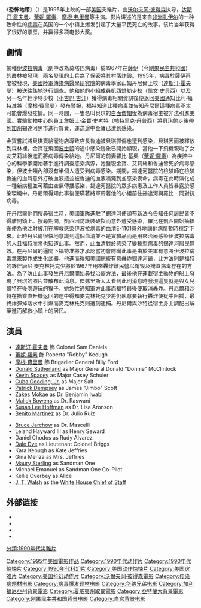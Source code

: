 {{expand|time=2011-05-12T10:10:35+00:00}}
{{Expand English|Outbreak (film)}}
{{noteTA
|T=zh-cn:恐怖地带; zh-tw:危機總動員; zh-hk:極度驚慌
|1=zh-cn:恐怖地带; zh-tw:危機總動員; zh-hk:極度驚慌
}}
{{Infobox film
| name =恐怖地带
| original_name =''Outbreak''
| image = Outbreak movie.JPG
| caption = 
| director = [[沃尔夫冈·彼得森|沃尔夫冈·彼得森]]
| producer = [[阿诺德·科派尔森|阿诺德·科派尔森]]<br>安妮·科派尔森<br>沃尔夫冈·彼得森<br>[[盖尔·卡茨|盖尔·卡茨]]
| writer = [[劳伦斯·迪沃莱特|劳伦斯·迪沃莱特]]<br>[[罗伯特·罗伊·普尔|罗伯特·罗伊·普尔]]
| starring = [[达斯汀·霍夫曼|达斯汀·霍夫曼]]<br>[[蕾妮·羅素|蕾妮·羅素]]<br>[[摩根·弗里曼|摩根·弗里曼]]<br>[[小古巴·古丁|小古巴·古丁]]<br>[[帕特里克·丹普西|帕特里克·丹普西]]<br>[[唐纳德·萨瑟兰|唐纳德·萨瑟兰]]<br>[[凯文·斯贝西|凯文·斯贝西]] 
| music = [[詹姆斯·纽顿·霍华|詹姆斯·纽顿·霍华]]
| cinematography = [[迈克尔·包豪斯|迈克尔·包豪斯]]
| editing = [[尼尔·特拉维斯|尼尔·特拉维斯]]
| distributor = [[华纳兄弟|华纳兄弟]]
| released = 1995年3月10日
| runtime = 127分钟
| country = 美国
| language = 英语
| budget = $50,000,000
| gross = $189,859,560
|hk_name = 極度驚慌
|cn_name = 恐怖地帶
|tw_name = 危機總動員
}}

《'''恐怖地带'''》（{{lang-en|''Outbreak''}}）是1995年上映的一部[[美国|美国]]灾难片，由[[沃尔夫冈·彼得森|沃尔夫冈·彼得森]]执导，[[达斯汀·霍夫曼|达斯汀·霍夫曼]]、[[蕾妮·羅素|蕾妮·羅素]]、[[摩根·弗里曼|摩根·弗里曼]]等主演。影片讲述的是来自[[非洲|非洲]][[扎伊尔|扎伊尔]]的一种致命性的[[病毒|病毒]]在美国的一个小镇上爆发引起了大量平民死亡的故事。该片当年获得了很好的票房，并赢得多项电影大奖。

==劇情==
某種[[伊波拉病毒|伊波拉病毒]]（劇中改為莫塔巴病毒）於1967年在[[薩伊|薩伊]]（今[[剛果民主共和國|剛果民主共和國]]）的叢林被發現，兩名發現的士兵為了保密將其村落炸毀。1995年，病毒於薩伊再度被發現，[[美國陸軍傳染病醫學研究院|美國陸軍傳染病醫學研究院]]的病毒學家山姆丹尼爾上校（[[達斯汀·霍夫曼|達斯汀·霍夫曼]]）被送往該地進行調查。他和他的小組成員凱西舒勒少校（[[凱文·史貝西|凱文·史貝西]]）以及另一名年輕沙特少校（[[小古巴·古汀|小古巴·古汀]]）獲得病毒相關資訊後便返回[[美國|美國]]通知比利·福特准將（[[摩根·費里曼|摩根·費里曼]]）發布警報，福特知道此種病毒並告知丹尼爾這種病毒不太可能會爆發疫情。同一時間，一隻名叫貝琪的[[白面僧帽猴|白面僧帽猴]]為病毒宿主被非法引進[[美國|美國]]。實驗動物中心的員工詹姆士·金寶·史考特（[[帕特里克·丹普西|帕特里克·丹普西]]）將貝琪偷走後帶到[[加州|加州]]錫達河黑市進行買賣，運送途中金寶已遭到感染。

金寶嘗試將貝琪賣給寵物店導致店長魯迪被貝琪抓傷也遭到感染，貝琪因而被釋放到森林裡。金寶在飛回[[波士頓|波士頓]]的途中感染跡象已開始顯現，當他一下飛機親吻了女友艾莉絲後進而將病毒傳染給她。丹尼爾的前妻羅比·基奧（[[蕾妮·羅素|蕾妮·羅素]]）為疾控中心的科學家開始著手進行調查感染病源，她發現金寶、艾莉絲和魯迪皆死於病毒感染，但波士頓內卻沒有半個人遭受到病毒感染。期間，錫達河醫院的檢驗師在檢驗魯迪的血時意外打破血液瓶並被魯迪的血液噴濺到並感染喪命，病毒在此時演化成一種新病種並可藉由空氣傳播感染，錫達河醫院的眾多病患及工作人員皆暴露於感染環境中。丹尼爾得知此事後便瞞著將軍帶著他的小組前往錫達河與羅比一同對抗病毒。

在丹尼爾他們搜尋宿主時，美國軍隊進駐了錫達河便頒布新法令告知任何居民皆不得離開鎮上。搜尋期間，凱西因防護裝破裂而意外遭受感染，羅比在凱西開始抽搐後便為他注射被用在解救感染伊波拉病毒的血清E-1101意外地讓他病情暫時穩定下來。此時丹尼爾很快地意識到這個血清並不是實驗品而是用來治療感染伊波拉病毒的人且福特准將也知道此事。然而，此血清對於感染了變種型病毒的錫達河居民無效。在丹尼爾的逼問下福特准將才承認當初會隱暪此事是由於美軍有意將伊波拉病毒拿來製作成生化武器，他進而得知美國總統有意轟炸錫達河鎮，此方法則是福特的夥伴唐尼·麥克林托克少將於1967年用來轟炸難民營以銷毀及掩蓋病毒存在的方法。為了防止此事發生丹尼爾開始尋找治療方法，最後他在運載宿主動物的船上發現了貝琪的照片並散布此消息。傑弗里斯太太看到此則消息時發現這隻就是與女兒凱特在後院遊玩的猴子，她急忙通知軍方此事而福特最後便取消轟炸。丹尼爾和沙特在搭乘直升機返回的途中得知麥克林托克少將仍執意要執行轟炸便從中阻攔，最終炸彈掉落水中引爆而麥克林托克則遭到逮捕。丹尼爾與沙特從宿主身上調配出解藥進而解救小鎮上的居民。

==演員==
{{col-begin|width=auto}}
{{col-break}}
* [[達斯汀·霍夫曼|達斯汀·霍夫曼]] 飾 Colonel Sam Daniels
* [[蕾妮·羅素|蕾妮·羅素]] 飾 Roberta "Robby" Keough
* [[摩根·費里曼|摩根·費里曼]] 飾 Brigadier General Billy Ford
* [[Donald_Sutherland|Donald Sutherland]] as Major General Donald "Donnie" McClintock
* [[Kevin_Spacey|Kevin Spacey]] as Major Casey Schuler
* [[Cuba_Gooding,_Jr.|Cuba Gooding, Jr.]] as Major Salt
* [[Patrick_Dempsey|Patrick Dempsey]] as James "Jimbo" Scott
* [[Zakes_Mokae|Zakes Mokae]] as Dr. Benjamin Iwabi
* [[Malick_Bowens|Malick Bowens]] as Dr. Raswani
* [[Susan_Lee_Hoffman|Susan Lee Hoffman]] as Dr. Lisa Aronson
* [[Benito_Martinez_(actor)|Benito Martinez]] as Dr. Julio Ruiz
{{col-break|gap=2em}}
* [[Bruce_Jarchow|Bruce Jarchow]] as Dr. Mascelli
* Leland Hayward III as Henry Seward
* Daniel Chodos as Rudy Alvarez
* [[Dale_Dye|Dale Dye]] as Lieutenant Colonel Briggs
* Kara Keough as Kate Jeffries
* Gina Menza as Mrs. Jeffries
* [[Maury_Sterling|Maury Sterling]] as Sandman One
* Michael Emanuel as Sandman One Co-Pilot
* Kellie Overbey as Alice
* [[J._T._Walsh|J. T. Walsh]] as the [[White_House_Chief_of_Staff|White House Chief of Staff]]
{{col-end}}

==外部链接==
* {{imdb title|0114069|Outbreak}}
* {{Amg movie|134576|Outbreak}}
* {{mojo title|outbreak|Outbreak}}
* {{rotten-tomatoes|outbreak|Outbreak}}

{{DEFAULTSORT:Outbreak}}
[[Category:1995年美國電影作品|Category:1995年美國電影作品]]
[[Category:1990年代动作片|Category:1990年代动作片]]
[[Category:1990年代惊悚片|Category:1990年代惊悚片]]
[[Category:1990年代科幻片|Category:1990年代科幻片]]
[[分類:1990年代災難片|分類:1990年代災難片]]
[[Category:美国动作惊悚片|Category:美国动作惊悚片]]
[[Category:美国灾难片|Category:美国灾难片]]
[[Category:美国科幻动作片|Category:美国科幻动作片]]
[[Category:沃爾夫岡·彼得森電影|Category:沃爾夫岡·彼得森電影]]
[[Category:传染病题材电影|Category:传染病题材电影]]
[[Category:病毒爆发题材电影|Category:病毒爆发题材电影]]
[[Category:华纳兄弟电影|Category:华纳兄弟电影]]
[[Category:加利福尼亞州背景電影|Category:加利福尼亞州背景電影]]
[[Category:夏威夷州取景電影|Category:夏威夷州取景電影]]
[[Category:亞特蘭大背景電影|Category:亞特蘭大背景電影]]
[[Category:刚果民主共和国背景电影|Category:刚果民主共和国背景电影]]
[[Category:白宫背景电影|Category:白宫背景电影]]